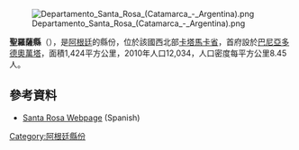 [[Image:Departamento_Santa_Rosa_(Catamarca_-_Argentina).png|right]]

{{coord|28|6|S|65|19|W|display=title}}

'''聖羅薩縣'''（{{lang-es|Departamento Santa Rosa}}），是[[阿根廷|阿根廷]]的縣份，位於該國西北部[[卡塔馬卡省|卡塔馬卡省]]，首府設於[[巴尼亞多德奧萬塔|巴尼亞多德奧萬塔]]，面積1,424平方公里，2010年人口12,034，人口密度每平方公里8.45人。

==參考資料==
*[https://web.archive.org/web/20061217032826/http://www.camsencat.gov.ar/starosa.html Santa Rosa Webpage] (Spanish)

{{Argentina-geo-stub}}
[[Category:阿根廷縣份|Category:阿根廷縣份]]